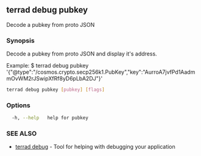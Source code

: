 ## terrad debug pubkey

Decode a pubkey from proto JSON

### Synopsis

Decode a pubkey from proto JSON and display it's address.

Example:
$ terrad debug pubkey '{"@type":"/cosmos.crypto.secp256k1.PubKey","key":"AurroA7jvfPd1AadmmOvWM2rJSwipXfRf8yD6pLbA2DJ"}'
			

```sh Terrad
terrad debug pubkey [pubkey] [flags]
```

### Options

```sh Terrad
  -h, --help   help for pubkey
```

### SEE ALSO

* [terrad debug](terrad_debug.md)	 - Tool for helping with debugging your application


